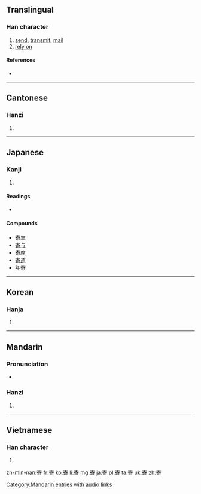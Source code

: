 ==Translingual==

===Han character===
{{Han char|rn=40|rad=宀|as=08|sn=11|four=3062<sub>1</sub>|canj=十大一口 (JKMR)|ids=⿱[[宀]][[奇]]}}

# [[send]], [[transmit]], [[mail]]
# [[rely on]]

====References====
* {{Han ref|kx=0288.040|dkj=07203|dj=0569.080|hdz=20937.010|uh=5BC4|ud=23492|bh=B148|bd=45384}}

----

==Cantonese==

===Hanzi===
{{yue-hanzi|jyut=|y=gei3}}

# {{defn|lang=yue|sort=宀08}}

----

==Japanese==

===Kanji===
{{ja-kanji|grade=5|rs=宀08}}

# {{defn|lang=ja|sort=宀08}}

====Readings====
* {{ja-readings|on=[[き]] (ki)|kun=[[よる]] (yoru), [[よせる]] (yoseru), [[よせ]] (yose)}}

====Compounds====
{{top2}}
* [[寄生]]
* [[寄与]]
* [[寄席]]
* [[寄道]]
* [[年寄]]
{{bottom}}

----

==Korean==

===Hanja===
{{ko-hanja|hangeul=기|rv=gi|mr=ki}}

# {{defn|lang=ko|sort=宀08}}

----

==Mandarin==

===Pronunciation===
* {{audio|zh-jì.ogg|audio}}

===Hanzi===
{{cmn-hanzi|pin=[[jì]] ([[ji4]])|wg=chi<sup>4</sup>}}

# {{defn|lang=cmn|sort=宀08}}

[[Category:Mandarin entries with audio links]]

----

==Vietnamese==

===Han character===
{{vi-hantu|[[kí]], [[gửi]], [[ké]], [[kẹ]], [[ký]]|rs=宀08}}

# {{defn|lang=vi|sort=宀08}}

[[zh-min-nan:寄]]
[[fr:寄]]
[[ko:寄]]
[[li:寄]]
[[mg:寄]]
[[ja:寄]]
[[pl:寄]]
[[ta:寄]]
[[uk:寄]]
[[zh:寄]]
